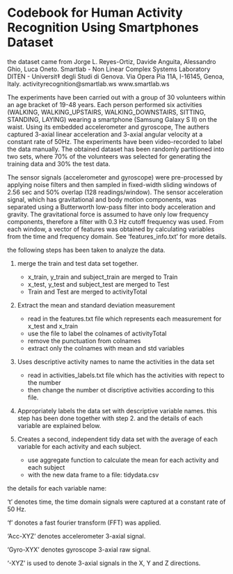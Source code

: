 Codebook for Human Activity Recognition Using Smartphones Dataset
========================================================
the dataset came from 
Jorge L. Reyes-Ortiz, Davide Anguita, Alessandro Ghio, Luca Oneto.
Smartlab - Non Linear Complex Systems Laboratory
DITEN - Universit‡ degli Studi di Genova.
Via Opera Pia 11A, I-16145, Genoa, Italy.
activityrecognition@smartlab.ws
www.smartlab.ws

The experiments have been carried out with a group of 30 volunteers within an age bracket of 19-48 years. Each person performed six activities (WALKING, WALKING_UPSTAIRS, WALKING_DOWNSTAIRS, SITTING, STANDING, LAYING) wearing a smartphone (Samsung Galaxy S II) on the waist. Using its embedded accelerometer and gyroscope, The authers captured 3-axial linear acceleration and 3-axial angular velocity at a constant rate of 50Hz. The experiments have been video-recorded to label the data manually. The obtained dataset has been randomly partitioned into two sets, where 70% of the volunteers was selected for generating the training data and 30% the test data. 

The sensor signals (accelerometer and gyroscope) were pre-processed by applying noise filters and then sampled in fixed-width sliding windows of 2.56 sec and 50% overlap (128 readings/window). The sensor acceleration signal, which has gravitational and body motion components, was separated using a Butterworth low-pass filter into body acceleration and gravity. The gravitational force is assumed to have only low frequency components, therefore a filter with 0.3 Hz cutoff frequency was used. From each window, a vector of features was obtained by calculating variables from the time and frequency domain. See 'features_info.txt' for more details. 

the following steps has been taken to analyze the data.

1. merge the train and test data set together. 
   * x_train, y_train and subject_train are merged to Train
   * x_test, y_test and subject_test are merged to Test
   * Train and Test are merged to activityTotal
   
2. Extract the mean and standard deviation measurement
   * read in the features.txt file which represents each measurement for x_test and x_train
   * use the file to label the colnames of activityTotal
   * remove the punctuation from colnames
   * extract only the colnames with mean and std variables
   
3. Uses descriptive activity names to name the activities in the data set
   * read in activities_labels.txt file which has the activities with repect to the number
   * then change the number ot discriptive activities according to this file. 
   
4. Appropriately labels the data set with descriptive variable names.
   this step has been done together with step 2.
   and the details of each variable are explained below.
   
5. Creates a second, independent tidy data set with the average of each variable for each activity and each subject.
   * use aggregate function to calculate the mean for each activity and each subject
   * with the new data frame to a file: tidydata.csv
 
 
the details for each variable name:

't' denotes time, the time domain signals were captured at a constant rate of 50 Hz. 

'f' donotes a fast fourier transform (FFT) was applied.

'Acc-XYZ' denotes accelerometer 3-axial signal.

'Gyro-XYX' denotes gyroscope 3-axial raw signal.

'-XYZ' is used to denote 3-axial signals in the X, Y and Z directions.
